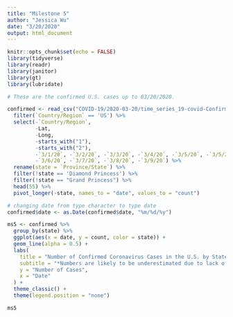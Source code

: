 ```yaml
---
title: "Milestone 5"
author: "Jessica Wu"
date: "3/20/2020"
output: html_document
---
```


```r
knitr::opts_chunk$set(echo = FALSE)
library(tidyverse)
library(readr)
library(janitor)
library(gt)
library(lubridate)
```

```r
# These are the confirmed U.S. cases up to 03/20/2020.

confirmed <- read_csv("COVID-19/2020-03-20/time_series_19-covid-Confirmed.csv") %>%
  filter(`Country/Region` == 'US') %>%
  select(-`Country/Region`, 
         -Lat,
         -Long,
         -starts_with("1"),
         -starts_with("2"),
         -`3/1/20`, -`3/2/20`, -`3/3/20`, -`3/4/20`, -`3/5/20`, -`3/5/20`,
         -`3/6/20`, -`3/7/20`, -`3/8/20`, -`3/9/20`) %>%
  rename(state = `Province/State`) %>%
  filter(!state == 'Diamond Princess') %>%
  filter(!state == "Grand Princess") %>%
  head(55) %>%
  pivot_longer(-state, names_to = "date", values_to = "count")

# changing date from type character to type date
confirmed$date <- as.Date(confirmed$date, "%m/%d/%y")
```

```r

ms5 <- confirmed %>%
  group_by(state) %>%
  ggplot(aes(x = date, y = count, color = state)) +
  geom_line(alpha = 0.5) +
  labs(
    title = "Number of Confirmed Coronavirus Cases in the U.S. by State",
    subtitle = "*Numbers are likely to be underestimated due to lack of testing.",
    y = "Number of Cases",
    x = "Date"
  ) +
  theme_classic() +
  theme(legend.position = "none")

ms5
```

